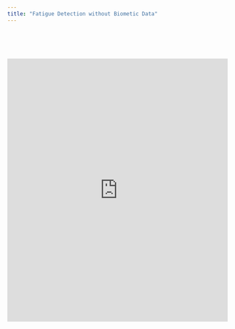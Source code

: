 ---
title: "Fatigue Detection without Biometic Data"
---

\
\
\

<iframe width="100%" height="600" src="https://www.youtube.com/embed/ydDOYFC7UQ0" title="YouTube video player" frameborder="0" allow="accelerometer; autoplay; clipboard-write; encrypted-media; gyroscope; picture-in-picture" allowfullscreen></iframe>
</center>

\
\

